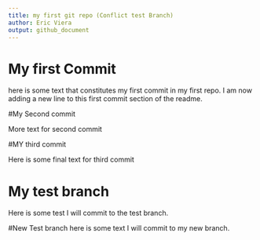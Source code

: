 ```yaml
---
title: my first git repo (Conflict test Branch)
author: Eric Viera
output: github_document
---
```


# My first Commit

here is some text that constitutes my first commit in my first repo.
I am now adding a new line to this first commit section of the readme.

#My Second commit

More text for second commit

#MY third commit

Here is some final text for third commit

# My test branch

Here is some test I will commit to the test branch.

#New Test branch
here is some text I will commit to my new branch.

